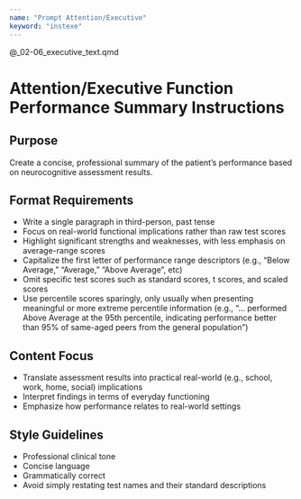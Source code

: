 ```yaml
---
name: "Prompt Attention/Executive"
keyword: "instexe"
---
```


@_02-06_executive_text.qmd

# Attention/Executive Function Performance Summary Instructions

## Purpose

Create a concise, professional summary of the patient's performance based on neurocognitive assessment results.

## Format Requirements

- Write a single paragraph in third-person, past tense
- Focus on real-world functional implications rather than raw test scores
- Highlight significant strengths and weaknesses, with less emphasis on average-range scores
- Capitalize the first letter of performance range descriptors (e.g., "Below Average," "Average," "Above Average", etc)
- Omit specific test scores such as standard scores, t scores, and scaled scores
- Use percentile scores sparingly, only usually when presenting meaningful or more extreme percentile information (e.g., "... performed Above Average at the 95th percentile, indicating performance better than 95% of same-aged peers from the general population")

## Content Focus

- Translate assessment results into practical real-world (e.g., school, work, home, social) implications
- Interpret findings in terms of everyday functioning
- Emphasize how performance relates to real-world settings

## Style Guidelines

- Professional clinical tone
- Concise language
- Grammatically correct
- Avoid simply restating test names and their standard descriptions
